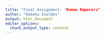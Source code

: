 ```yaml
---
title: "Final Assignment: "Roman Emperors"
author: "Rebeka Zsoldos"
output: html_document
editor_options:
  chunk_output_type: console
---
```

